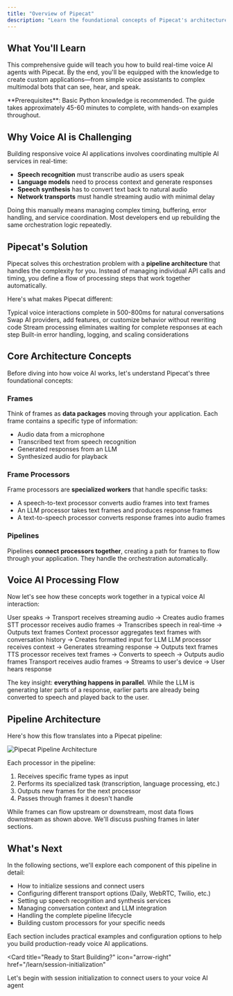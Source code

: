 ```yaml
---
title: "Overview of Pipecat"
description: "Learn the foundational concepts of Pipecat's architecture for building voice AI agents"
---
```


## What You'll Learn

This comprehensive guide will teach you how to build real-time voice AI agents with Pipecat. By the end, you'll be equipped with the knowledge to create custom applications—from simple voice assistants to complex multimodal bots that can see, hear, and speak.

<Info>
  **Prerequisites**: Basic Python knowledge is recommended. The guide takes
  approximately 45-60 minutes to complete, with hands-on examples throughout.
</Info>

## Why Voice AI is Challenging

Building responsive voice AI applications involves coordinating multiple AI services in real-time:

- **Speech recognition** must transcribe audio as users speak
- **Language models** need to process context and generate responses
- **Speech synthesis** has to convert text back to natural audio
- **Network transports** must handle streaming audio with minimal delay

Doing this manually means managing complex timing, buffering, error handling, and service coordination. Most developers end up rebuilding the same orchestration logic repeatedly.

## Pipecat's Solution

Pipecat solves this orchestration problem with a **pipeline architecture** that handles the complexity for you. Instead of managing individual API calls and timing, you define a flow of processing steps that work together automatically.

Here's what makes Pipecat different:

<CardGroup cols={2}>
  <Card title="Ultra-Low Latency" icon="bolt">
    Typical voice interactions complete in 500-800ms for natural conversations
  </Card>
  <Card title="Modular Design" icon="puzzle-piece">
    Swap AI providers, add features, or customize behavior without rewriting
    code
  </Card>
  <Card title="Real-time Processing" icon="clock">
    Stream processing eliminates waiting for complete responses at each step
  </Card>
  <Card title="Production Ready" icon="shield-check">
    Built-in error handling, logging, and scaling considerations
  </Card>
</CardGroup>

## Core Architecture Concepts

Before diving into how voice AI works, let's understand Pipecat's three foundational concepts:

### Frames

Think of frames as **data packages** moving through your application. Each frame contains a specific type of information:

- Audio data from a microphone
- Transcribed text from speech recognition
- Generated responses from an LLM
- Synthesized audio for playback

### Frame Processors

Frame processors are **specialized workers** that handle specific tasks:

- A speech-to-text processor converts audio frames into text frames
- An LLM processor takes text frames and produces response frames
- A text-to-speech processor converts response frames into audio frames

### Pipelines

Pipelines **connect processors together**, creating a path for frames to flow through your application. They handle the orchestration automatically.

## Voice AI Processing Flow

Now let's see how these concepts work together in a typical voice AI interaction:

<Steps>
  <Step title="Audio Input">
    User speaks → Transport receives streaming audio → Creates audio frames
  </Step>
  <Step title="Speech Recognition">
    STT processor receives audio frames → Transcribes speech in real-time →
    Outputs text frames
  </Step>
  <Step title="Context Management">
    Context processor aggregates text frames with conversation history → Creates
    formatted input for LLM
  </Step>
  <Step title="Language Processing">
    LLM processor receives context → Generates streaming response → Outputs text
    frames
  </Step>
  <Step title="Speech Synthesis">
    TTS processor receives text frames → Converts to speech → Outputs audio
    frames
  </Step>
  <Step title="Audio Output">
    Transport receives audio frames → Streams to user's device → User hears
    response
  </Step>
</Steps>

The key insight: **everything happens in parallel**. While the LLM is generating later parts of a response, earlier parts are already being converted to speech and played back to the user.

## Pipeline Architecture

Here's how this flow translates into a Pipecat pipeline:

<Frame>
  <img
    src="/images/pipeline-overview.png"
    alt="Pipecat Pipeline Architecture"
    style={{
      maxHeight: "750px",
    }}
  />
</Frame>

Each processor in the pipeline:

1. Receives specific frame types as input
2. Performs its specialized task (transcription, language processing, etc.)
3. Outputs new frames for the next processor
4. Passes through frames it doesn't handle

<Info>
  While frames can flow upstream or downstream, most data flows downstream as
  shown above. We'll discuss pushing frames in later sections.
</Info>

## What's Next

In the following sections, we'll explore each component of this pipeline in detail:

- How to initialize sessions and connect users
- Configuring different transport options (Daily, WebRTC, Twilio, etc.)
- Setting up speech recognition and synthesis services
- Managing conversation context and LLM integration
- Handling the complete pipeline lifecycle
- Building custom processors for your specific needs

Each section includes practical examples and configuration options to help you build production-ready voice AI applications.

<Card
  title="Ready to Start Building?"
  icon="arrow-right"
  href="/learn/session-initialization"
>
  Let's begin with session initialization to connect users to your voice AI
  agent
</Card>
